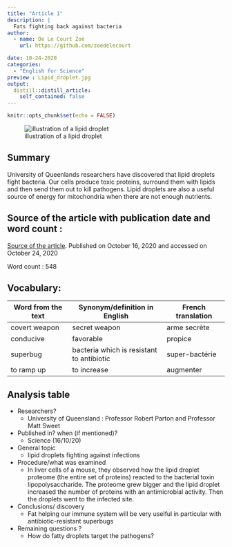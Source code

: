 ```yaml
---
title: "Article 1"
description: |
  Fats fighting back against bacteria
author:
  - name: De Le Court Zoé
    url: https://github.com/zoedelecourt

date: 10-24-2020
categories:
  - "English for Science"
preview : Lipid_droplet.jpg
output:
  distill::distill_article:
    self_contained: false
---
```


```r
knitr::opts_chunk$set(echo = FALSE)
```
![illustration of a lipid droplet](Lipid_droplet.jpg)

## Summary 

University of Queenlands researchers have discovered that lipid droplets fight bacteria. Our cells produce toxic proteins, surround them with lipids and then send them out to kill pathogens. Lipid droplets are also a useful source of energy for mitochondria when there are not enough nutrients.

## Source of the article with publication date and word count :
[Source of the article](https://www.genengnews.com/news/fat-droplets-in-cells-rally-against-bacteria/).
Published on  October 16, 2020 and accessed on October 24, 2020

Word count : 548

## Vocabulary: 

| Word from the text | Synonym/definition in English | French translation |
|--------------------|-------------------------------|--------------------|
|   covert weapon    |        secret weapon          |    arme secrète    |
|    conducive       |         favorable             |      propice       |
|    superbug       | bacteria which is resistant to antibiotic |     super-bactérie       |
|   to ramp up       |         to increase          |       augmenter     |


## Analysis table

- Researchers? 
    + University of Queensland : Professor Robert Parton and Professor Matt Sweet 

- Published in? when (if mentioned)?
    + Science (16/10/20)  

- General topic
    + lipid droplets fighting against infections 
- Procedure/what was examined
    + In liver cells of a mouse, they observed how the lipid droplet proteome (the entire set of proteins) reacted to  the bacterial toxin lipopolysaccharide. The proteome grew bigger and the lipid droplet increased the number of proteins with an antimicrobial activity. Then the droplets went to the infected site.
    
- Conclusions/ discovery
    + Fat helping our immune system will be very uselful in particular with antibiotic-resistant superbugs

- Remaining questions ? 
    + How do fatty droplets target the pathogens?
